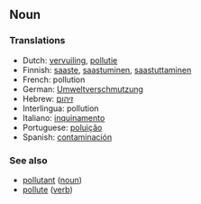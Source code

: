 ==Noun==

===Translations===
*Dutch: [[vervuiling]], [[pollutie]]
*Finnish: [[saaste]], [[saastuminen]], [[saastuttaminen]]
*French: pollution
*German: [[Umweltverschmutzung]]
*Hebrew: [[זיהום]]
*Interlingua: pollution
*Italiano: [[inquinamento]]
*Portuguese: [[poluição]]
*Spanish: [[contaminación]]

===See also===

* [[pollutant]] ([[noun]])
* [[pollute]] ([[verb]])